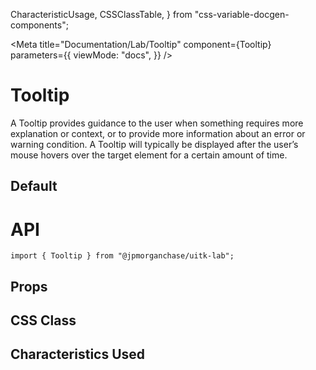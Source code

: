   CharacteristicUsage,
  CSSClassTable,
} from "css-variable-docgen-components";

<Meta
  title="Documentation/Lab/Tooltip"
  component={Tooltip}
  parameters={{
    viewMode: "docs",
  }}
/>

# Tooltip

A Tooltip provides guidance to the user when something requires more explanation or context, or to provide more information about an error or warning condition. A Tooltip will typically be displayed after the user’s mouse hovers over the target element for a certain amount of time.

## Default

<Canvas>
  <Story id="core-tooltip--default" />
</Canvas>

# API

```
import { Tooltip } from "@jpmorganchase/uitk-lab";
```

## Props

<ArgsTable of={Tooltip} />

## CSS Class

<CSSClassTable of={Tooltip} />

## Characteristics Used

<CharacteristicUsage of={Tooltip} />

